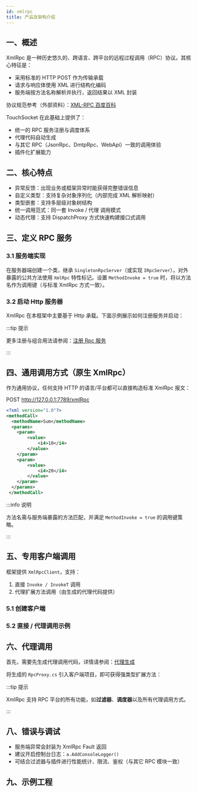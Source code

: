 ```yaml
---
id: xmlrpc
title: 产品及架构介绍
---
```



<TouchSocketXmlRpcDefinition />

## 一、概述

XmlRpc 是一种历史悠久的、跨语言、跨平台的远程过程调用（RPC）协议。其核心特征是：

- 采用标准的 HTTP POST 作为传输承载
- 请求与响应体使用 XML 进行结构化编码
- 服务端按方法名称解析并执行，返回结果以 XML 封装

协议规范参考（外部资料）：[XML-RPC 百度百科](https://baike.baidu.com/item/XML-RPC/0)

TouchSocket 在此基础上提供了：

- 统一的 RPC 服务注册与调度体系
- 代理代码自动生成
- 与其它 RPC（JsonRpc、DmtpRpc、WebApi）一致的调用体验
- 插件化扩展能力

## 二、核心特点

- 异常反馈：出现业务或框架异常时能获得完整错误信息
- 自定义类型：支持复杂对象序列化（内部完成 XML 解析映射）
- 类型嵌套：支持多层级对象树结构
- 统一调用范式：同一套 Invoke / 代理 调用模式
- 动态代理：支持 DispatchProxy 方式快速构建接口式调用

## 三、定义 RPC 服务

### 3.1 服务端实现

在服务器端创建一个类，继承 `SingletonRpcServer`（或实现 `IRpcServer`），对外暴露的公共方法使用 `XmlRpc` 特性标记。设置 `MethodInvoke = true` 时，将以方法名作为调用键（与标准 XmlRpc 方式一致）。

<CustomCodeBlock region="声明XmlRpc服务"/>

### 3.2 启动 Http 服务器

XmlRpc 在本框架中主要基于 Http 承载。下面示例展示如何注册服务并启动：

<CustomCodeBlock region="创建XmlRpc服务器"/>

:::tip 提示

更多注册与组合用法请参阅：[注册 Rpc 服务](./rpcregister.mdx)

:::

## 四、通用调用方式（原生 XmlRpc）

作为通用协议，任何支持 HTTP 的语言/平台都可以直接构造标准 XmlRpc 报文：

POST http://127.0.0.1:7789/xmlRpc

```xml
<?xml version="1.0"?>
<methodCall>
  <methodName>Sum</methodName>
  <params>
    <param>
        <value>
            <i4>10</i4>
        </value>
    </param>
    <param>
        <value>
            <i4>20</i4>
        </value>
    </param>
  </params>
 </methodCall>
```

:::info 说明

方法名需与服务端暴露的方法匹配，并满足 `MethodInvoke = true` 的调用键策略。

:::

## 五、专用客户端调用

框架提供 `XmlRpcClient`，支持：

1. 直接 `Invoke / InvokeT` 调用
2. 代理扩展方法调用（由生成的代理代码提供）

### 5.1 创建客户端

<CustomCodeBlock region="创建XmlRpc客户端"/>

### 5.2 直接 / 代理调用示例

<CustomCodeBlock region="XmlRpc直接调用"/>

## 六、代理调用

首先，需要先生成代理调用代码，详情请参阅：[代理生成](./rpcgenerateproxy.mdx)

将生成的 `RpcProxy.cs` 引入客户端项目，即可获得强类型扩展方法：

<CustomCodeBlock region="XmlRpc代理调用"/>

:::tip 提示

XmlRpc 支持 RPC 平台的所有功能，如**过滤器**、**调度器**以及所有代理调用方式。

:::  

## 八、错误与调试

- 服务端异常会封装为 XmlRpc Fault 返回
- 建议开启控制台日志：`a.AddConsoleLogger()`
- 可结合过滤器与插件进行性能统计、限流、鉴权（与其它 RPC 模块一致）

## 九、示例工程

<CardLink link="examples/XmlRpc" />